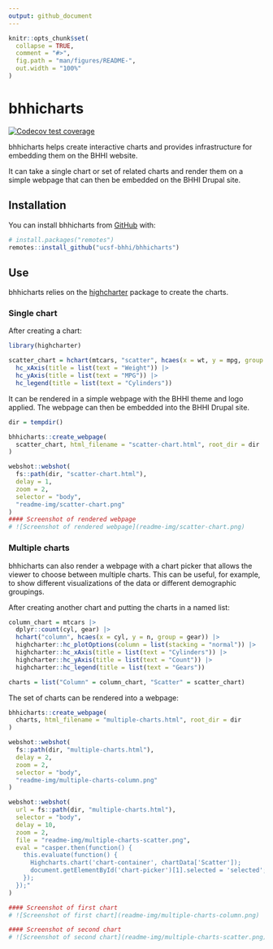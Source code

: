 ```yaml
---
output: github_document
---
```


<!-- README.md is generated from README.Rmd. Please edit that file -->

```r
knitr::opts_chunk$set(
  collapse = TRUE,
  comment = "#>",
  fig.path = "man/figures/README-",
  out.width = "100%"
)
```

# bhhicharts

<!-- badges: start -->

[![Codecov test coverage](https://codecov.io/gh/ucsf-bhhi/bhhicharts/branch/main/graph/badge.svg)](https://app.codecov.io/gh/ucsf-bhhi/bhhicharts?branch=main)
<!-- badges: end -->

bhhicharts helps create interactive charts and provides infrastructure for embedding them on the BHHI website.

It can take a single chart or set of related charts and render them on a simple webpage that can then be embedded on the BHHI Drupal site.

## Installation

You can install bhhicharts from [GitHub](https://github.com/ucsf-bhhi/bhhicharts) with:

``` r
# install.packages("remotes")
remotes::install_github("ucsf-bhhi/bhhicharts")
```

## Use

bhhicharts relies on the [highcharter](https://jkunst.com/highcharter/) package to create the charts.

### Single chart

After creating a chart:

```r
library(highcharter)

scatter_chart = hchart(mtcars, "scatter", hcaes(x = wt, y = mpg, group = cyl)) |> 
  hc_xAxis(title = list(text = "Weight")) |>
  hc_yAxis(title = list(text = "MPG")) |>
  hc_legend(title = list(text = "Cylinders"))
```

It can be rendered in a simple webpage with the BHHI theme and logo applied. The webpage can then be embedded into the BHHI Drupal site.

```r
dir = tempdir()

bhhicharts::create_webpage(
  scatter_chart, html_filename = "scatter-chart.html", root_dir = dir
)
```

```r
webshot::webshot(
  fs::path(dir, "scatter-chart.html"),
  delay = 1,
  zoom = 2,
  selector = "body",
  "readme-img/scatter-chart.png"
)
#### Screenshot of rendered webpage
# ![Screenshot of rendered webpage](readme-img/scatter-chart.png)
```

### Multiple charts

bhhicharts can also render a webpage with a chart picker that allows the viewer to choose between multiple charts. This can be useful, for example, to show different visualizations of the data or different demographic groupings.

After creating another chart and putting the charts in a named list:

```r
column_chart = mtcars |>
  dplyr::count(cyl, gear) |> 
  hchart("column", hcaes(x = cyl, y = n, group = gear)) |>
  highcharter::hc_plotOptions(column = list(stacking = "normal")) |> 
  highcharter::hc_xAxis(title = list(text = "Cylinders")) |>  
  highcharter::hc_yAxis(title = list(text = "Count")) |>
  highcharter::hc_legend(title = list(text = "Gears"))

charts = list("Column" = column_chart, "Scatter" = scatter_chart)
```

The set of charts can be rendered into a webpage:

```r
bhhicharts::create_webpage(
  charts, html_filename = "multiple-charts.html", root_dir = dir
)
```

```r
webshot::webshot(
  fs::path(dir, "multiple-charts.html"),
  delay = 2,
  zoom = 2,
  selector = "body",
  "readme-img/multiple-charts-column.png"
)

webshot::webshot(
  url = fs::path(dir, "multiple-charts.html"),
  selector = "body",
  delay = 10,
  zoom = 2,
  file = "readme-img/multiple-charts-scatter.png",
  eval = "casper.then(function() {
    this.evaluate(function() {
      Highcharts.chart('chart-container', chartData['Scatter']);
      document.getElementById('chart-picker')[1].selected = 'selected';
    });
  });"
)

#### Screenshot of first chart
# ![Screenshot of first chart](readme-img/multiple-charts-column.png)

#### Screenshot of second chart
# ![Screenshot of second chart](readme-img/multiple-charts-scatter.png)
```
